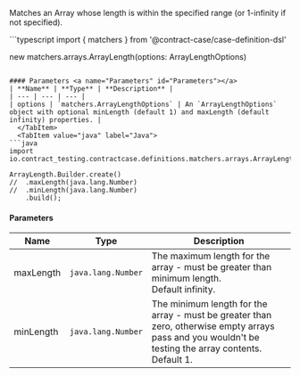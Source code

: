 
Matches an Array whose length is within the specified range (or 1-infinity if not specified).

<Tabs groupId="language">
  <TabItem value="typescript" label="Typescript">
```typescript
import { matchers } from '@contract-case/case-definition-dsl'

new matchers.arrays.ArrayLength(options: ArrayLengthOptions)
```

#### Parameters <a name="Parameters" id="Parameters"></a>
| **Name** | **Type** | **Description** |
| --- | --- | --- |
| options | `matchers.ArrayLengthOptions` | An `ArrayLengthOptions` object with optional minLength (default 1) and maxLength (default infinity) properties. |
  </TabItem>
  <TabItem value="java" label="Java">
```java
import io.contract_testing.contractcase.definitions.matchers.arrays.ArrayLength;

ArrayLength.Builder.create()
//  .maxLength(java.lang.Number)
//  .minLength(java.lang.Number)
    .build();
```

#### Parameters <a name="Parameters" id="Parameters"></a>
| **Name** | **Type** | **Description** |
| --- | --- | --- |
| maxLength | `java.lang.Number` | The maximum length for the array - must be greater than minimum length.<br/>Default infinity. |
| minLength | `java.lang.Number` | The minimum length for the array - must be greater than zero, otherwise empty arrays pass and you wouldn't be testing the array contents.<br/>Default 1. |
  </TabItem>
</Tabs>
